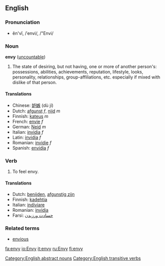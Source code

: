 ==English==

===Pronunciation===
*ĕn'vĭ, /ˈenvi/, /"Envi/

===Noun===
'''envy''' ([[uncountable]])

# The state of desiring, but not having, one or more of another person's: possessions, abilities, achievements, reputation, lifestyle, looks, personality, relationships, group-affiliations, etc. especially if mixed with dislike of that person.

====Translations====
*Chinese: [[妒嫉]] (dù jí)
*Dutch: [[afgunst]] ''f'', [[nijd]] ''m''
*Finnish: [[kateus]] ''m''
*French: [[envie]] ''f''
*German: [[Neid]] ''m''
*Italian: [[invidia]] ''f''
*Latin: [[invidia]] ''f''
*Romanian: [[invidie]] ''f''
*Spanish: [[envidia]] ''f''

===Verb===
{{en-infl-reg-consonant-y|env|y|}}

# To feel envy.

====Translations====
*Dutch: [[benijden]], [[afgunstig zijn]]
*Finnish: [[kadehtia]]
*Italian: [[indiviare]]
*Romanian: [[invidia]]
*Farsi: [[حسادت ورزیدن]]

===Related terms===
*[[envious]]

[[Category:English abstract nouns]][[Category:English transitive verbs]]

[[fa:envy]]
[[io:Envy]]
[[it:envy]]
[[ru:Envy]]
[[fi:envy]]